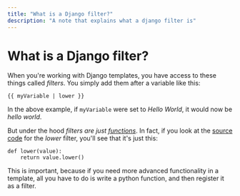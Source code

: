```yaml
---
title: "What is a Django filter?"
description: "A note that explains what a django filter is"
---
```


<Tag tag="Programming"/>

# What is a Django filter?

<TimeStamp updated="February 27, 2022, 9:20  PM ET"/>

When you're working with Django templates, you have access to these
things called _filters_. You simply add them after a variable like this:
```
{{ myVariable | lower }}
```
In the above example, if `myVariable` were set to _Hello World_, it 
would now be _hello world_.

But under the hood _filters are just [functions](/what-is-a-function)_. 
In fact, if you look at the 
[source code](https://github.com/django/django/blob/main/django/template/defaultfilters.py) 
for the _lower_ filter, you'll see that it's just this:

```
def lower(value):
    return value.lower()
```
This is important, because if you need more advanced functionality 
in a template, all you have to do is write a python function, and
then register it as a filter.
